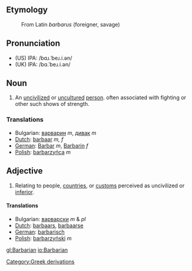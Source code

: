 ==Etymology==
:From Latin ''barbarus'' (foreigner, savage)

==Pronunciation==
*(US) IPA: /bɑɹ.ˈbeɹ.i.ən/
*(UK) IPA: /bɑ.ˈbeɹ.i.ən/

==Noun==

# An [[uncivilized]] or [[uncultured]] [[person]]. often associated with fighting or other such shows of strength.

===Translations===
*Bulgarian: [[варварин]] ''m'', [[дивак]] ''m''
*[[Dutch]]: [[barbaar]] ''m, f''
*[[German]]: [[Barbar]] ''m'', [[Barbarin]] ''f''
*[[Polish]]: [[barbarzyńca]] ''m''

==Adjective==
#Relating to people, [[country|countries]], or [[custom]]s perceived as uncivilized or [[inferior]].

====Translations====
*Bulgarian: [[варварски]] ''m'' & ''pl''
*[[Dutch]]: [[barbaars]], [[barbaarse]]
*[[German]]: [[barbarisch]]
*[[Polish]]: [[barbarzyński]] ''m''
[[Category:Greek derivations]]

[[gl:Barbarian]]
[[io:Barbarian]]